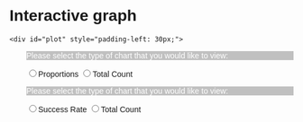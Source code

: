 # Interactive graph

<style>
  * {
    font-family: sans-serif;
  }
</style> 

<div id="plot">
    <div id="plot" style="padding-left: 30px;">
</div>

<div style="padding-left: 30px;">
  <p></p>
  <p id="color" style="background-color: silver; color: white;">
     Please select the type of chart that you would like to view:</p>
  <input type="radio" name="chart_type" value="proportions">Proportions</input>
    <input type="radio" name="chart_type" value="count">Total Count</input>

  <p id="color" style="background-color: silver; color: white;">
     Please select the type of chart that you would like to view:</p>
  <input type="radio" name="order" value="succes_rate">Success Rate</input>
    <input type="radio" name="order" value="count">Total Count</input>

  </div>

<script src="https://cdn.jsdelivr.net/npm/d3@7"></script>
<script src="scripts/myscript.js"></script>
